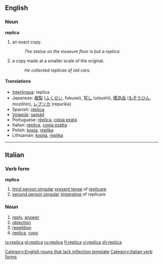 ==English==

===Noun===
'''replica'''[[Category:English nouns that lack inflection template]]

# an exact copy.
#:''The statue on the museum floor is but a replica''.
# a copy made at a smaller scale of the original.
#:''He collected replicas of old cars''.

====Translations====
*[[Interlingua]]: replica
*Japanese: [[複製]] ([[ふくせい]], fukusei), [[写し]] (utsushi), [[模造品]] ([[もぞうひん]], mozōhin), [[レプリカ]] (repurika)
*Spanish: [[réplica]]
*[[Volapük]]: [[samäd]]
*Portuguese: [[réplica]], [[cópia exata]]
*Italian: [[replica]], [[copia esatta]]
*Polish: [[kopia]], [[replika]]
*Lithuanian: [[kopija]], [[replika]]

----

==Italian==

===Verb form===
'''replica'''

# [[third person singular]]  [[present tense]] of [[replicare]]
# [[second person singular]] [[imperative]] of replicare

===Noun===
{{it-noun|replic|f|a|he}}

# [[reply]], [[answer]]
# [[objection]]
# [[repetition]]
# [[replica]], [[copy]]

[[Category:Italian verb forms]]

[[io:replica]]
[[pl:replica]]
[[ru:replica]]
[[fi:replica]]
[[vi:replica]]
[[zh:replica]]
